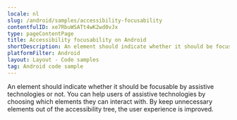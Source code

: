 ```yaml
---
locale: nl
slug: /android/samples/accessibility-focusability
contentfulID: xe7RbuWSATt4wK2wd0vJx
type: pageContentPage
title: Accessibility focusability on Android
shortDescription: An element should indicate whether it should be focusable by assistive technologies or not.
platformFilter: Android
layout: Layout - Code samples
tag: Android code sample
---
```


An element should indicate whether it should be focusable by assistive technologies or not. You can help users of assistive technologies by choosing which elements they can interact with. By keep unnecessary elements out of the accessibility tree, the user experience is improved.

<CodeSample id="accessibility-focusable" locale="nl" platform="android"/>